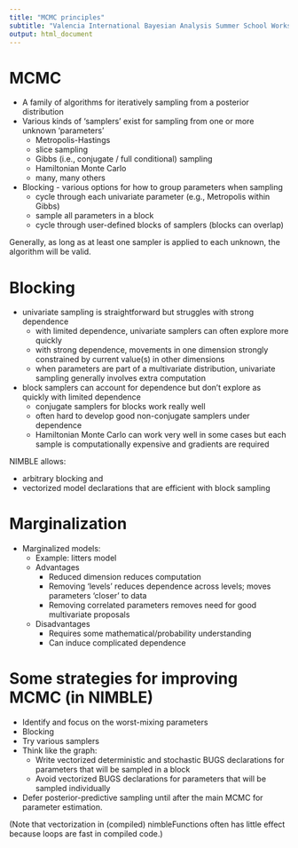 ```yaml
---
title: "MCMC principles"
subtitle: "Valencia International Bayesian Analysis Summer School Workshop"
output: html_document
---
```


# MCMC

- A family of algorithms for iteratively sampling from a posterior distribution
- Various kinds of 'samplers' exist for sampling from one or more unknown 'parameters'
    - Metropolis-Hastings
    - slice sampling
    - Gibbs (i.e., conjugate / full conditional) sampling
    - Hamiltonian Monte Carlo
    - many, many others
- Blocking - various options for how to group parameters when sampling
    - cycle through each univariate parameter (e.g., Metropolis within Gibbs)
    - sample all parameters in a block
    - cycle through user-defined blocks of samplers (blocks can overlap)
   
Generally, as long as at least one sampler is applied to each unknown, the algorithm will be valid.

# Blocking

- univariate sampling is straightforward but struggles with strong dependence
    - with limited dependence, univariate samplers can often explore more quickly
    - with strong dependence, movements in one dimension strongly constrained by current value(s) in other dimensions
    - when parameters are part of a multivariate distribution, univariate sampling generally involves extra computation
- block samplers can account for dependence but don't explore as quickly with limited dependence
    - conjugate samplers for blocks work really well
    - often hard to develop good non-conjugate samplers under dependence
    - Hamiltonian Monte Carlo can work very well in some cases but each sample is computationally expensive and gradients are required


NIMBLE allows:

  - arbitrary blocking and
  - vectorized model declarations that are efficient with block sampling

# Marginalization

- Marginalized models:
    - Example: litters model
    - Advantages
        - Reduced dimension reduces computation
        - Removing 'levels' reduces dependence across levels; moves parameters 'closer' to data
        - Removing correlated parameters removes need for good multivariate proposals
    - Disadvantages
        - Requires some mathematical/probability understanding
        - Can induce complicated dependence

<!--
# Marginalization and data augmentation

- Data augmentation:
    - Examples:
        - Chib and Albert probit regression 'trick'
        - t distribution as mixture of normal distributions (see Gelman et al. Bayesian Data Analysis for sampling tips)
    - Advantages
        - May allow for conjugate or other useful samplers; particular helpful for multivariate blocks
    - Disadvantages
        - More computation; sometimes greatly increases dimensionality
        - More 'levels' increases dependence across levels; moves parameters 'further' from data
-->

# Some strategies for improving MCMC (in NIMBLE)

  - Identify and focus on the worst-mixing parameters
  - Blocking
  - Try various samplers
  - Think like the graph:
      - Write vectorized deterministic and stochastic BUGS declarations for parameters that will be sampled in a block
      - Avoid vectorized BUGS declarations for parameters that will be sampled individually
  - Defer posterior-predictive sampling until after the main MCMC for parameter estimation.

(Note that vectorization in (compiled) nimbleFunctions often has little effect because loops are fast in compiled code.)
